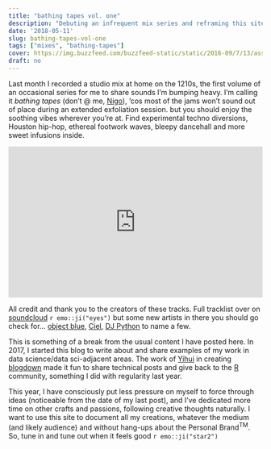 ```yaml
---
title: "bathing tapes vol. one"
description: "Debuting an infrequent mix series and reframing this site a bit."
date: '2018-05-11'
slug: bathing-tapes-vol-one
tags: ["mixes", "bathing-tapes"]
cover: https://img.buzzfeed.com/buzzfeed-static/static/2016-09/7/13/asset/buzzfeed-prod-web03/sub-buzz-17815-1473269426-1.jpg
draft: no
---
```


Last month I recorded a studio mix at home on the 1210s, the first volume of an occasional series for me to share sounds I'm bumping heavy. I'm calling it *bathing tapes* (don't @ me, [Nigo](https://en.wikipedia.org/wiki/Nigo)), 'cos most of the jams won't sound out of place during an extended exfoliation session. but you should enjoy the soothing vibes wherever you're at. Find experimental techno diversions, Houston hip-hop, ethereal footwork waves, bleepy dancehall and more sweet infusions inside.

<iframe width="100%" height="300" scrolling="no" frameborder="no" allow="autoplay" src="https://w.soundcloud.com/player/?url=https%3A//api.soundcloud.com/tracks/434633817&color=%231d191f&auto_play=true&hide_related=false&show_comments=true&show_user=true&show_reposts=false&show_teaser=true&visual=true"></iframe>

All credit and thank you to the creators of these tracks. Full tracklist over on [soundcloud](https://soundcloud.com/3w3n/bathing-tapes-vol-one) `r emo::ji("eyes")` but some new artists in there you should go check for... [object blue](https://objectblue.carrd.co/), [Ciel](https://soundcloud.com/cl_lit), [DJ Python](https://soundcloud.com/wnkrs) to name a few.

This is something of a break from the usual content I have posted here. In 2017, I started this blog to write about and share examples of my work in data science/data sci-adjacent areas. The work of [Yihui](https://yihui.name/) in creating [blogdown](https://github.com/rstudio/blogdown) made it fun to share technical posts and give back to the [R](https://www.r-project.org/) community, something I did with regularity last year.

This year, I have consciously put less pressure on myself to force through ideas (noticeable from the date of my last post), and I've dedicated more time on other crafts and passions, following creative thoughts naturally. I want to use this site to document all my creations, whatever the medium (and likely audience) and without hang-ups about the Personal Brand^TM^. So, tune in and tune out when it feels good `r emo::ji("star2")`